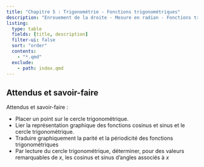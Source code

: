 ```yaml
---
title: "Chapitre 5 : Trigonométrie - Fonctions trigonométriques"
description: "Enrouement de la droite - Mesure en radian - Fonctions trigonométriques - Résolution d'équations"
listing:
  type: table
  fields: [title, description]
  filter-ui: false
  sort: "order"
  contents:
    - "*.qmd" 
  exclude:
    - path: index.qmd
---
```





## Attendus et savoir-faire
::: {.bloc .rem}
<span class="bloc-titre">Attendus et savoir-faire :</span>

- Placer un point sur le cercle trigonométrique.
- Lier la représentation graphique des fonctions cosinus et sinus et le cercle trigonométrique.
- Traduire graphiquement la parité et la périodicité des fonctions trigonométriques
- Par lecture du cercle trigonométrique, déterminer, pour des valeurs remarquables de $x$, les cosinus et sinus d'angles associés à $x$
:::

